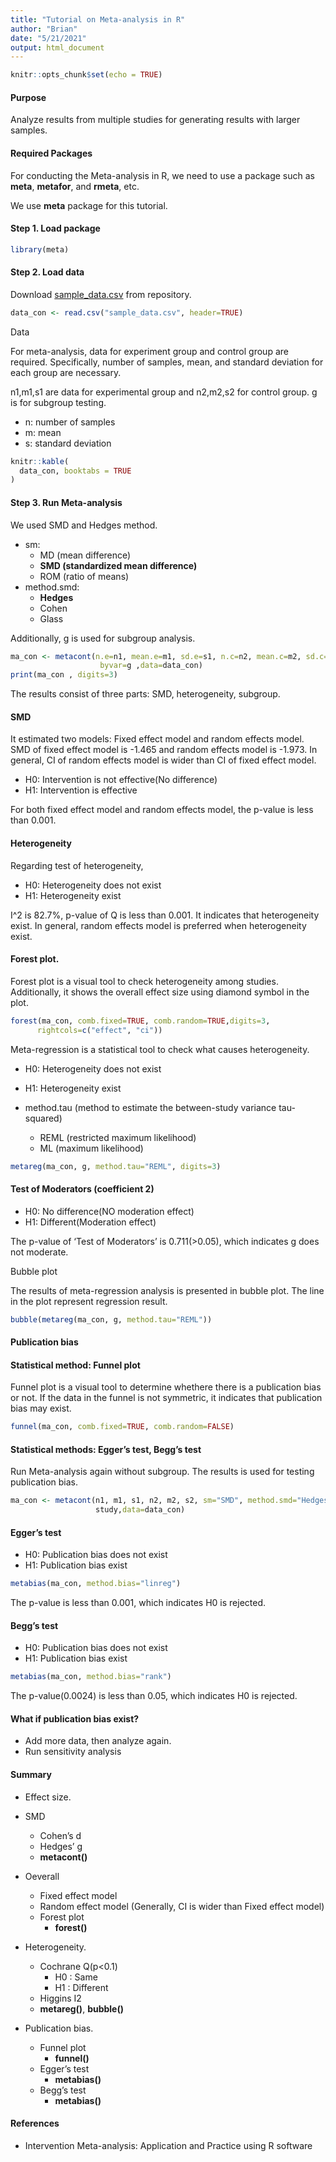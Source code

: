 ```yaml
---
title: "Tutorial on Meta-analysis in R"
author: "Brian"
date: "5/21/2021"
output: html_document
---
```


```r
knitr::opts_chunk$set(echo = TRUE)
```

#### Purpose

Analyze results from multiple studies for generating results with larger samples.

#### Required Packages

For conducting the Meta-analysis in R, we need to use a package such as **meta**, **metafor**, and **rmeta**, etc. 

We use **meta** package for this tutorial.

#### Step 1. Load package

```r
library(meta)
```

#### Step 2. Load data

Download [sample_data.csv](https://raw.githubusercontent.com/briankimstudio/Meta-Analysis/main/sample_data.csv) from repository.

```r
data_con <- read.csv("sample_data.csv", header=TRUE)
```

Data

For meta-analysis, data for experiment group and control group are required. Specifically, number of samples, mean, and standard deviation for each group are necessary.

n1,m1,s1 are data for experimental group and n2,m2,s2 for control group. g is for subgroup testing.

- n: number of samples
- m: mean
- s: standard deviation

```r
knitr::kable(
  data_con, booktabs = TRUE
)
```

#### Step 3. Run Meta-analysis

We used SMD and Hedges method.

- sm: 
  - MD (mean difference)
  - **SMD (standardized mean difference)**
  - ROM (ratio of means)
  
- method.smd: 
  - **Hedges**
  - Cohen
  - Glass

Additionally, g is used for subgroup analysis. 

```r
ma_con <- metacont(n.e=n1, mean.e=m1, sd.e=s1, n.c=n2, mean.c=m2, sd.c=s2, sm="SMD", method.smd="Hedges", study,
                    byvar=g ,data=data_con)
print(ma_con , digits=3)

```

The results consist of three parts: SMD, heterogeneity, subgroup.

#### SMD

It estimated two models: Fixed effect model and random effects model. 
SMD of fixed effect model is -1.465 and random effects model is -1.973. In general,
CI of random effects model is wider than CI of fixed effect model.

- H0: Intervention is not effective(No difference)
- H1: Intervention is effective

For both fixed effect model and random effects model, the p-value is less than 0.001.

#### Heterogeneity

Regarding test of heterogeneity, 

- H0: Heterogeneity does not exist
- H1: Heterogeneity exist

I^2 is 82.7%, p-value of Q is less than 0.001. It indicates that heterogeneity exist. 
In general, random effects model is preferred when heterogeneity exist.

#### Forest plot.

Forest plot is a visual tool to check heterogeneity among studies. Additionally, it shows the overall effect size using diamond symbol in the plot.

```r
forest(ma_con, comb.fixed=TRUE, comb.random=TRUE,digits=3,
      rightcols=c("effect", "ci"))
```

Meta-regression is a statistical tool to check what causes heterogeneity.

- H0: Heterogeneity does not exist
- H1: Heterogeneity exist

- method.tau (method to estimate the between-study variance tau-squared)
  - REML (restricted maximum likelihood)
  - ML (maximum likelihood)

```r
metareg(ma_con, g, method.tau="REML", digits=3)
```

#### Test of Moderators (coefficient 2)

- H0: No difference(NO moderation effect)
- H1: Different(Moderation effect)

The p-value of 'Test of Moderators' is 0.711(>0.05), which indicates g does not moderate.

Bubble plot

The results of meta-regression analysis is presented in bubble plot. The line in the plot represent regression result.

```r
bubble(metareg(ma_con, g, method.tau="REML"))
```

#### Publication bias

#### Statistical method: Funnel plot

Funnel plot is a visual tool to determine whethere there is a publication bias or not. 
If the data in the funnel is not symmetric, it indicates that publication bias may exist.

```r
funnel(ma_con, comb.fixed=TRUE, comb.random=FALSE)
```

#### Statistical methods: Egger's test, Begg's test

Run Meta-analysis again without subgroup. The results is used for testing publication bias.

```r
ma_con <- metacont(n1, m1, s1, n2, m2, s2, sm="SMD", method.smd="Hedges", 
                   study,data=data_con)
```

#### Egger's test

- H0: Publication bias does not exist
- H1: Publication bias exist

```r
metabias(ma_con, method.bias="linreg")
```

The p-value is less than 0.001, which indicates H0 is rejected.

#### Begg's test

- H0: Publication bias does not exist
- H1: Publication bias exist

```r
metabias(ma_con, method.bias="rank")
```

The p-value(0.0024) is less than 0.05, which indicates H0 is rejected.

#### What if publication bias exist?

- Add more data, then analyze again.
- Run sensitivity analysis

#### Summary

- Effect size.

- SMD
  - Cohen's d
  - Hedges' g
  - **metacont()**

- Oeverall
  - Fixed effect model
  - Random effect model (Generally, CI is wider than Fixed effect model)
  - Forest plot
    - **forest()**

- Heterogeneity. 
  - Cochrane Q(p<0.1)
    - H0 : Same
    - H1 : Different
  - Higgins I2
  - **metareg()**, **bubble()**

- Publication bias.
  - Funnel plot 
    - **funnel()**
  - Egger's test 
    - **metabias()**
  - Begg's test 
    - **metabias()**

#### References

- Intervention Meta-analysis: Application and Practice using R software